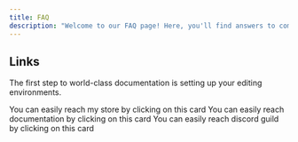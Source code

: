 ```yaml
---
title: FAQ
description: "Welcome to our FAQ page! Here, you'll find answers to common questions about our services and products. If you need further assistance, feel free to contact our support team."
---
```


## Links

The first step to world-class documentation is setting up your editing environments.

<CardGroup cols={3}>
  <Card
    title="Tebex"
    img="/images/tebex.png"
    href="https://nuviod.tebex.io/"
  >
    You can easily reach my store by clicking on this card
  </Card>
  <Card
    title="Documentation"
    img="/images/tebex.png"
    href="https://docs.nuviod.io/"
  >
    You can easily reach documentation by clicking on this card
  </Card>
  <Card
    title="Discord"
    img="/images/discord.png"
    href="https://discord.nuviod.io/"
  >
    You can easily reach discord guild by clicking on this card
  </Card>
</CardGroup>